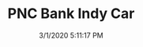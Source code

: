 ---
width: 1333
height: 2000
title: PNC Bank Indy Car
description: A disassembled Honda powered Indy car.
date: 3/1/2020 5:11:17 PM
cameraMake: Sony
cameraModel: ILCE-7M3
lens: ZEISS Batis 2/40 CF
settingsfStop: f/2.5
settingsISO: ISO 500
settingsShutter: 1/40
settingsFocalLength: 40 mm
---